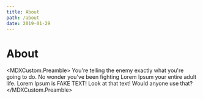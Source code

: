 ```yaml
---
title: About
path: /about
date: 2019-01-29
---
```



# About

<MDXCustom.Preamble>
  You're telling the enemy exactly what you're going to do. No wonder you've been fighting Lorem Ipsum your entire adult
  life. Lorem Ipsum is FAKE TEXT! Look at that text! Would anyone use that?
</MDXCustom.Preamble>
